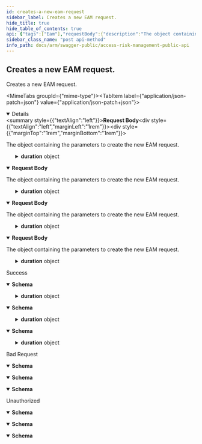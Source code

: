 ```yaml
---
id: creates-a-new-eam-request
sidebar_label: Creates a new EAM request.
hide_title: true
hide_table_of_contents: true
api: {"tags":["Eam"],"requestBody":{"description":"The object containing the parameters to create the new EAM request.","content":{"application/json-patch+json":{"schema":{"required":["duration","id","profileId","reason","requesterUserId","startDate","timeZoneId","transactionRequested"],"type":"object","properties":{"id":{"type":"string","format":"uuid"},"displayId":{"type":"string","nullable":true,"readOnly":true},"profileId":{"type":"string","format":"uuid"},"requesterUserId":{"type":"string","format":"uuid"},"reason":{"type":"string"},"transactionRequested":{"type":"string"},"comments":{"type":"string","nullable":true},"startDate":{"type":"string","format":"date-time"},"timeZoneId":{"type":"string"},"duration":{"allOf":[{"type":"object","properties":{"days":{"maximum":2147483647,"minimum":0,"type":"integer","format":"int32"},"hours":{"maximum":2147483647,"minimum":0,"type":"integer","format":"int32"},"minutes":{"maximum":59,"minimum":0,"type":"integer","format":"int32"}},"additionalProperties":false}]},"displayDuration":{"type":"string","nullable":true,"readOnly":true},"initialState":{"enum":["Submitted","AwaitingApproval","Approved","Rejected","AwaitingReview","Accepted","Contested","AccessProvisioned","GeneratingUsageReport","Created","Updated","Retracted","Error"],"type":"string"}},"additionalProperties":false}},"application/json":{"schema":{"required":["duration","id","profileId","reason","requesterUserId","startDate","timeZoneId","transactionRequested"],"type":"object","properties":{"id":{"type":"string","format":"uuid"},"displayId":{"type":"string","nullable":true,"readOnly":true},"profileId":{"type":"string","format":"uuid"},"requesterUserId":{"type":"string","format":"uuid"},"reason":{"type":"string"},"transactionRequested":{"type":"string"},"comments":{"type":"string","nullable":true},"startDate":{"type":"string","format":"date-time"},"timeZoneId":{"type":"string"},"duration":{"allOf":[{"type":"object","properties":{"days":{"maximum":2147483647,"minimum":0,"type":"integer","format":"int32"},"hours":{"maximum":2147483647,"minimum":0,"type":"integer","format":"int32"},"minutes":{"maximum":59,"minimum":0,"type":"integer","format":"int32"}},"additionalProperties":false}]},"displayDuration":{"type":"string","nullable":true,"readOnly":true},"initialState":{"enum":["Submitted","AwaitingApproval","Approved","Rejected","AwaitingReview","Accepted","Contested","AccessProvisioned","GeneratingUsageReport","Created","Updated","Retracted","Error"],"type":"string"}},"additionalProperties":false}},"text/json":{"schema":{"required":["duration","id","profileId","reason","requesterUserId","startDate","timeZoneId","transactionRequested"],"type":"object","properties":{"id":{"type":"string","format":"uuid"},"displayId":{"type":"string","nullable":true,"readOnly":true},"profileId":{"type":"string","format":"uuid"},"requesterUserId":{"type":"string","format":"uuid"},"reason":{"type":"string"},"transactionRequested":{"type":"string"},"comments":{"type":"string","nullable":true},"startDate":{"type":"string","format":"date-time"},"timeZoneId":{"type":"string"},"duration":{"allOf":[{"type":"object","properties":{"days":{"maximum":2147483647,"minimum":0,"type":"integer","format":"int32"},"hours":{"maximum":2147483647,"minimum":0,"type":"integer","format":"int32"},"minutes":{"maximum":59,"minimum":0,"type":"integer","format":"int32"}},"additionalProperties":false}]},"displayDuration":{"type":"string","nullable":true,"readOnly":true},"initialState":{"enum":["Submitted","AwaitingApproval","Approved","Rejected","AwaitingReview","Accepted","Contested","AccessProvisioned","GeneratingUsageReport","Created","Updated","Retracted","Error"],"type":"string"}},"additionalProperties":false}},"application/*+json":{"schema":{"required":["duration","id","profileId","reason","requesterUserId","startDate","timeZoneId","transactionRequested"],"type":"object","properties":{"id":{"type":"string","format":"uuid"},"displayId":{"type":"string","nullable":true,"readOnly":true},"profileId":{"type":"string","format":"uuid"},"requesterUserId":{"type":"string","format":"uuid"},"reason":{"type":"string"},"transactionRequested":{"type":"string"},"comments":{"type":"string","nullable":true},"startDate":{"type":"string","format":"date-time"},"timeZoneId":{"type":"string"},"duration":{"allOf":[{"type":"object","properties":{"days":{"maximum":2147483647,"minimum":0,"type":"integer","format":"int32"},"hours":{"maximum":2147483647,"minimum":0,"type":"integer","format":"int32"},"minutes":{"maximum":59,"minimum":0,"type":"integer","format":"int32"}},"additionalProperties":false}]},"displayDuration":{"type":"string","nullable":true,"readOnly":true},"initialState":{"enum":["Submitted","AwaitingApproval","Approved","Rejected","AwaitingReview","Accepted","Contested","AccessProvisioned","GeneratingUsageReport","Created","Updated","Retracted","Error"],"type":"string"}},"additionalProperties":false}}}},"responses":{"200":{"description":"Success","content":{"text/plain":{"schema":{"required":["duration","id","profileId","reason","requesterUserId","startDate","timeZoneId","transactionRequested"],"type":"object","properties":{"id":{"type":"string","format":"uuid"},"displayId":{"type":"string","nullable":true,"readOnly":true},"profileId":{"type":"string","format":"uuid"},"requesterUserId":{"type":"string","format":"uuid"},"reason":{"type":"string"},"transactionRequested":{"type":"string"},"comments":{"type":"string","nullable":true},"startDate":{"type":"string","format":"date-time"},"timeZoneId":{"type":"string"},"duration":{"allOf":[{"type":"object","properties":{"days":{"maximum":2147483647,"minimum":0,"type":"integer","format":"int32"},"hours":{"maximum":2147483647,"minimum":0,"type":"integer","format":"int32"},"minutes":{"maximum":59,"minimum":0,"type":"integer","format":"int32"}},"additionalProperties":false}]},"displayDuration":{"type":"string","nullable":true,"readOnly":true},"initialState":{"enum":["Submitted","AwaitingApproval","Approved","Rejected","AwaitingReview","Accepted","Contested","AccessProvisioned","GeneratingUsageReport","Created","Updated","Retracted","Error"],"type":"string"}},"additionalProperties":false}},"application/json":{"schema":{"required":["duration","id","profileId","reason","requesterUserId","startDate","timeZoneId","transactionRequested"],"type":"object","properties":{"id":{"type":"string","format":"uuid"},"displayId":{"type":"string","nullable":true,"readOnly":true},"profileId":{"type":"string","format":"uuid"},"requesterUserId":{"type":"string","format":"uuid"},"reason":{"type":"string"},"transactionRequested":{"type":"string"},"comments":{"type":"string","nullable":true},"startDate":{"type":"string","format":"date-time"},"timeZoneId":{"type":"string"},"duration":{"allOf":[{"type":"object","properties":{"days":{"maximum":2147483647,"minimum":0,"type":"integer","format":"int32"},"hours":{"maximum":2147483647,"minimum":0,"type":"integer","format":"int32"},"minutes":{"maximum":59,"minimum":0,"type":"integer","format":"int32"}},"additionalProperties":false}]},"displayDuration":{"type":"string","nullable":true,"readOnly":true},"initialState":{"enum":["Submitted","AwaitingApproval","Approved","Rejected","AwaitingReview","Accepted","Contested","AccessProvisioned","GeneratingUsageReport","Created","Updated","Retracted","Error"],"type":"string"}},"additionalProperties":false}},"text/json":{"schema":{"required":["duration","id","profileId","reason","requesterUserId","startDate","timeZoneId","transactionRequested"],"type":"object","properties":{"id":{"type":"string","format":"uuid"},"displayId":{"type":"string","nullable":true,"readOnly":true},"profileId":{"type":"string","format":"uuid"},"requesterUserId":{"type":"string","format":"uuid"},"reason":{"type":"string"},"transactionRequested":{"type":"string"},"comments":{"type":"string","nullable":true},"startDate":{"type":"string","format":"date-time"},"timeZoneId":{"type":"string"},"duration":{"allOf":[{"type":"object","properties":{"days":{"maximum":2147483647,"minimum":0,"type":"integer","format":"int32"},"hours":{"maximum":2147483647,"minimum":0,"type":"integer","format":"int32"},"minutes":{"maximum":59,"minimum":0,"type":"integer","format":"int32"}},"additionalProperties":false}]},"displayDuration":{"type":"string","nullable":true,"readOnly":true},"initialState":{"enum":["Submitted","AwaitingApproval","Approved","Rejected","AwaitingReview","Accepted","Contested","AccessProvisioned","GeneratingUsageReport","Created","Updated","Retracted","Error"],"type":"string"}},"additionalProperties":false}}}},"400":{"description":"Bad Request","content":{"text/plain":{"schema":{"type":"object","properties":{"type":{"type":"string","nullable":true},"title":{"type":"string","nullable":true},"status":{"type":"integer","format":"int32","nullable":true},"detail":{"type":"string","nullable":true},"instance":{"type":"string","nullable":true}},"additionalProperties":{"type":"object","additionalProperties":false}}},"application/json":{"schema":{"type":"object","properties":{"type":{"type":"string","nullable":true},"title":{"type":"string","nullable":true},"status":{"type":"integer","format":"int32","nullable":true},"detail":{"type":"string","nullable":true},"instance":{"type":"string","nullable":true}},"additionalProperties":{"type":"object","additionalProperties":false}}},"text/json":{"schema":{"type":"object","properties":{"type":{"type":"string","nullable":true},"title":{"type":"string","nullable":true},"status":{"type":"integer","format":"int32","nullable":true},"detail":{"type":"string","nullable":true},"instance":{"type":"string","nullable":true}},"additionalProperties":{"type":"object","additionalProperties":false}}}}},"401":{"description":"Unauthorized","content":{"text/plain":{"schema":{"type":"object","properties":{"type":{"type":"string","nullable":true},"title":{"type":"string","nullable":true},"status":{"type":"integer","format":"int32","nullable":true},"detail":{"type":"string","nullable":true},"instance":{"type":"string","nullable":true}},"additionalProperties":{"type":"object","additionalProperties":false}}},"application/json":{"schema":{"type":"object","properties":{"type":{"type":"string","nullable":true},"title":{"type":"string","nullable":true},"status":{"type":"integer","format":"int32","nullable":true},"detail":{"type":"string","nullable":true},"instance":{"type":"string","nullable":true}},"additionalProperties":{"type":"object","additionalProperties":false}}},"text/json":{"schema":{"type":"object","properties":{"type":{"type":"string","nullable":true},"title":{"type":"string","nullable":true},"status":{"type":"integer","format":"int32","nullable":true},"detail":{"type":"string","nullable":true},"instance":{"type":"string","nullable":true}},"additionalProperties":{"type":"object","additionalProperties":false}}}}}},"description":"Creates a new EAM request.","method":"post","path":"/api/v1/eam","jsonRequestBodyExample":{"id":"3fa85f64-5717-4562-b3fc-2c963f66afa6","profileId":"3fa85f64-5717-4562-b3fc-2c963f66afa6","requesterUserId":"3fa85f64-5717-4562-b3fc-2c963f66afa6","reason":"string","transactionRequested":"string","comments":"string","startDate":"2022-08-18","timeZoneId":"string","duration":{"days":0,"hours":0,"minutes":0},"initialState":"Submitted"},"info":{"title":"Access Risk Management Public API","version":"1.0"},"postman":{"name":"Creates a new EAM request.","description":{"type":"text/plain"},"url":{"path":["api","v1","eam"],"host":["{{baseUrl}}"],"query":[],"variable":[]},"header":[{"key":"Content-Type","value":"application/json"},{"key":"Accept","value":"text/plain"}],"method":"POST","body":{"mode":"raw","raw":"\"\"","options":{"raw":{"language":"json"}}}}}
sidebar_class_name: "post api-method"
info_path: docs/arm/swagger-public/access-risk-management-public-api
---
```



## Creates a new EAM request.



Creates a new EAM request.

<MimeTabs groupId={"mime-type"}><TabItem label={"application/json-patch+json"} value={"application/json-patch+json"}><details style={{}} data-collapsed={false} open={true}><summary style={{"textAlign":"left"}}><strong>Request Body</strong></summary><div style={{"textAlign":"left","marginLeft":"1rem"}}><div style={{"marginTop":"1rem","marginBottom":"1rem"}}>

The object containing the parameters to create the new EAM request.

</div></div><ul style={{"marginLeft":"1rem"}}><SchemaItem collapsible={false} name={"id"} required={true} schemaDescription={undefined} schemaName={"uuid"} qualifierMessage={undefined} defaultValue={undefined}></SchemaItem><SchemaItem collapsible={false} name={"profileId"} required={true} schemaDescription={undefined} schemaName={"uuid"} qualifierMessage={undefined} defaultValue={undefined}></SchemaItem><SchemaItem collapsible={false} name={"requesterUserId"} required={true} schemaDescription={undefined} schemaName={"uuid"} qualifierMessage={undefined} defaultValue={undefined}></SchemaItem><SchemaItem collapsible={false} name={"reason"} required={true} schemaDescription={undefined} schemaName={"string"} qualifierMessage={undefined} defaultValue={undefined}></SchemaItem><SchemaItem collapsible={false} name={"transactionRequested"} required={true} schemaDescription={undefined} schemaName={"string"} qualifierMessage={undefined} defaultValue={undefined}></SchemaItem><SchemaItem collapsible={false} name={"comments"} required={false} schemaDescription={undefined} schemaName={"string"} qualifierMessage={undefined} defaultValue={undefined}></SchemaItem><SchemaItem collapsible={false} name={"startDate"} required={true} schemaDescription={undefined} schemaName={"date-time"} qualifierMessage={undefined} defaultValue={undefined}></SchemaItem><SchemaItem collapsible={false} name={"timeZoneId"} required={true} schemaDescription={undefined} schemaName={"string"} qualifierMessage={undefined} defaultValue={undefined}></SchemaItem><SchemaItem collapsible={true} className={"schemaItem"}><details style={{}}><summary style={{}}><strong>duration</strong><span style={{"opacity":"0.6"}}> object</span></summary><div style={{"marginLeft":"1rem"}}><SchemaItem collapsible={false} name={"days"} required={false} schemaDescription={undefined} schemaName={"int32"} qualifierMessage={"**Possible values:** `<= 2147483647`"} defaultValue={undefined}></SchemaItem><SchemaItem collapsible={false} name={"hours"} required={false} schemaDescription={undefined} schemaName={"int32"} qualifierMessage={"**Possible values:** `<= 2147483647`"} defaultValue={undefined}></SchemaItem><SchemaItem collapsible={false} name={"minutes"} required={false} schemaDescription={undefined} schemaName={"int32"} qualifierMessage={"**Possible values:** `<= 59`"} defaultValue={undefined}></SchemaItem></div></details></SchemaItem><SchemaItem collapsible={false} name={"initialState"} required={false} schemaDescription={undefined} schemaName={"string"} qualifierMessage={"**Possible values:** [`Submitted`, `AwaitingApproval`, `Approved`, `Rejected`, `AwaitingReview`, `Accepted`, `Contested`, `AccessProvisioned`, `GeneratingUsageReport`, `Created`, `Updated`, `Retracted`, `Error`]"} defaultValue={undefined}></SchemaItem></ul></details></TabItem><TabItem label={"application/json"} value={"application/json"}><details style={{}} data-collapsed={false} open={true}><summary style={{"textAlign":"left"}}><strong>Request Body</strong></summary><div style={{"textAlign":"left","marginLeft":"1rem"}}><div style={{"marginTop":"1rem","marginBottom":"1rem"}}>

The object containing the parameters to create the new EAM request.

</div></div><ul style={{"marginLeft":"1rem"}}><SchemaItem collapsible={false} name={"id"} required={true} schemaDescription={undefined} schemaName={"uuid"} qualifierMessage={undefined} defaultValue={undefined}></SchemaItem><SchemaItem collapsible={false} name={"profileId"} required={true} schemaDescription={undefined} schemaName={"uuid"} qualifierMessage={undefined} defaultValue={undefined}></SchemaItem><SchemaItem collapsible={false} name={"requesterUserId"} required={true} schemaDescription={undefined} schemaName={"uuid"} qualifierMessage={undefined} defaultValue={undefined}></SchemaItem><SchemaItem collapsible={false} name={"reason"} required={true} schemaDescription={undefined} schemaName={"string"} qualifierMessage={undefined} defaultValue={undefined}></SchemaItem><SchemaItem collapsible={false} name={"transactionRequested"} required={true} schemaDescription={undefined} schemaName={"string"} qualifierMessage={undefined} defaultValue={undefined}></SchemaItem><SchemaItem collapsible={false} name={"comments"} required={false} schemaDescription={undefined} schemaName={"string"} qualifierMessage={undefined} defaultValue={undefined}></SchemaItem><SchemaItem collapsible={false} name={"startDate"} required={true} schemaDescription={undefined} schemaName={"date-time"} qualifierMessage={undefined} defaultValue={undefined}></SchemaItem><SchemaItem collapsible={false} name={"timeZoneId"} required={true} schemaDescription={undefined} schemaName={"string"} qualifierMessage={undefined} defaultValue={undefined}></SchemaItem><SchemaItem collapsible={true} className={"schemaItem"}><details style={{}}><summary style={{}}><strong>duration</strong><span style={{"opacity":"0.6"}}> object</span></summary><div style={{"marginLeft":"1rem"}}><SchemaItem collapsible={false} name={"days"} required={false} schemaDescription={undefined} schemaName={"int32"} qualifierMessage={"**Possible values:** `<= 2147483647`"} defaultValue={undefined}></SchemaItem><SchemaItem collapsible={false} name={"hours"} required={false} schemaDescription={undefined} schemaName={"int32"} qualifierMessage={"**Possible values:** `<= 2147483647`"} defaultValue={undefined}></SchemaItem><SchemaItem collapsible={false} name={"minutes"} required={false} schemaDescription={undefined} schemaName={"int32"} qualifierMessage={"**Possible values:** `<= 59`"} defaultValue={undefined}></SchemaItem></div></details></SchemaItem><SchemaItem collapsible={false} name={"initialState"} required={false} schemaDescription={undefined} schemaName={"string"} qualifierMessage={"**Possible values:** [`Submitted`, `AwaitingApproval`, `Approved`, `Rejected`, `AwaitingReview`, `Accepted`, `Contested`, `AccessProvisioned`, `GeneratingUsageReport`, `Created`, `Updated`, `Retracted`, `Error`]"} defaultValue={undefined}></SchemaItem></ul></details></TabItem><TabItem label={"text/json"} value={"text/json"}><details style={{}} data-collapsed={false} open={true}><summary style={{"textAlign":"left"}}><strong>Request Body</strong></summary><div style={{"textAlign":"left","marginLeft":"1rem"}}><div style={{"marginTop":"1rem","marginBottom":"1rem"}}>

The object containing the parameters to create the new EAM request.

</div></div><ul style={{"marginLeft":"1rem"}}><SchemaItem collapsible={false} name={"id"} required={true} schemaDescription={undefined} schemaName={"uuid"} qualifierMessage={undefined} defaultValue={undefined}></SchemaItem><SchemaItem collapsible={false} name={"profileId"} required={true} schemaDescription={undefined} schemaName={"uuid"} qualifierMessage={undefined} defaultValue={undefined}></SchemaItem><SchemaItem collapsible={false} name={"requesterUserId"} required={true} schemaDescription={undefined} schemaName={"uuid"} qualifierMessage={undefined} defaultValue={undefined}></SchemaItem><SchemaItem collapsible={false} name={"reason"} required={true} schemaDescription={undefined} schemaName={"string"} qualifierMessage={undefined} defaultValue={undefined}></SchemaItem><SchemaItem collapsible={false} name={"transactionRequested"} required={true} schemaDescription={undefined} schemaName={"string"} qualifierMessage={undefined} defaultValue={undefined}></SchemaItem><SchemaItem collapsible={false} name={"comments"} required={false} schemaDescription={undefined} schemaName={"string"} qualifierMessage={undefined} defaultValue={undefined}></SchemaItem><SchemaItem collapsible={false} name={"startDate"} required={true} schemaDescription={undefined} schemaName={"date-time"} qualifierMessage={undefined} defaultValue={undefined}></SchemaItem><SchemaItem collapsible={false} name={"timeZoneId"} required={true} schemaDescription={undefined} schemaName={"string"} qualifierMessage={undefined} defaultValue={undefined}></SchemaItem><SchemaItem collapsible={true} className={"schemaItem"}><details style={{}}><summary style={{}}><strong>duration</strong><span style={{"opacity":"0.6"}}> object</span></summary><div style={{"marginLeft":"1rem"}}><SchemaItem collapsible={false} name={"days"} required={false} schemaDescription={undefined} schemaName={"int32"} qualifierMessage={"**Possible values:** `<= 2147483647`"} defaultValue={undefined}></SchemaItem><SchemaItem collapsible={false} name={"hours"} required={false} schemaDescription={undefined} schemaName={"int32"} qualifierMessage={"**Possible values:** `<= 2147483647`"} defaultValue={undefined}></SchemaItem><SchemaItem collapsible={false} name={"minutes"} required={false} schemaDescription={undefined} schemaName={"int32"} qualifierMessage={"**Possible values:** `<= 59`"} defaultValue={undefined}></SchemaItem></div></details></SchemaItem><SchemaItem collapsible={false} name={"initialState"} required={false} schemaDescription={undefined} schemaName={"string"} qualifierMessage={"**Possible values:** [`Submitted`, `AwaitingApproval`, `Approved`, `Rejected`, `AwaitingReview`, `Accepted`, `Contested`, `AccessProvisioned`, `GeneratingUsageReport`, `Created`, `Updated`, `Retracted`, `Error`]"} defaultValue={undefined}></SchemaItem></ul></details></TabItem><TabItem label={"application/*+json"} value={"application/*+json"}><details style={{}} data-collapsed={false} open={true}><summary style={{"textAlign":"left"}}><strong>Request Body</strong></summary><div style={{"textAlign":"left","marginLeft":"1rem"}}><div style={{"marginTop":"1rem","marginBottom":"1rem"}}>

The object containing the parameters to create the new EAM request.

</div></div><ul style={{"marginLeft":"1rem"}}><SchemaItem collapsible={false} name={"id"} required={true} schemaDescription={undefined} schemaName={"uuid"} qualifierMessage={undefined} defaultValue={undefined}></SchemaItem><SchemaItem collapsible={false} name={"profileId"} required={true} schemaDescription={undefined} schemaName={"uuid"} qualifierMessage={undefined} defaultValue={undefined}></SchemaItem><SchemaItem collapsible={false} name={"requesterUserId"} required={true} schemaDescription={undefined} schemaName={"uuid"} qualifierMessage={undefined} defaultValue={undefined}></SchemaItem><SchemaItem collapsible={false} name={"reason"} required={true} schemaDescription={undefined} schemaName={"string"} qualifierMessage={undefined} defaultValue={undefined}></SchemaItem><SchemaItem collapsible={false} name={"transactionRequested"} required={true} schemaDescription={undefined} schemaName={"string"} qualifierMessage={undefined} defaultValue={undefined}></SchemaItem><SchemaItem collapsible={false} name={"comments"} required={false} schemaDescription={undefined} schemaName={"string"} qualifierMessage={undefined} defaultValue={undefined}></SchemaItem><SchemaItem collapsible={false} name={"startDate"} required={true} schemaDescription={undefined} schemaName={"date-time"} qualifierMessage={undefined} defaultValue={undefined}></SchemaItem><SchemaItem collapsible={false} name={"timeZoneId"} required={true} schemaDescription={undefined} schemaName={"string"} qualifierMessage={undefined} defaultValue={undefined}></SchemaItem><SchemaItem collapsible={true} className={"schemaItem"}><details style={{}}><summary style={{}}><strong>duration</strong><span style={{"opacity":"0.6"}}> object</span></summary><div style={{"marginLeft":"1rem"}}><SchemaItem collapsible={false} name={"days"} required={false} schemaDescription={undefined} schemaName={"int32"} qualifierMessage={"**Possible values:** `<= 2147483647`"} defaultValue={undefined}></SchemaItem><SchemaItem collapsible={false} name={"hours"} required={false} schemaDescription={undefined} schemaName={"int32"} qualifierMessage={"**Possible values:** `<= 2147483647`"} defaultValue={undefined}></SchemaItem><SchemaItem collapsible={false} name={"minutes"} required={false} schemaDescription={undefined} schemaName={"int32"} qualifierMessage={"**Possible values:** `<= 59`"} defaultValue={undefined}></SchemaItem></div></details></SchemaItem><SchemaItem collapsible={false} name={"initialState"} required={false} schemaDescription={undefined} schemaName={"string"} qualifierMessage={"**Possible values:** [`Submitted`, `AwaitingApproval`, `Approved`, `Rejected`, `AwaitingReview`, `Accepted`, `Contested`, `AccessProvisioned`, `GeneratingUsageReport`, `Created`, `Updated`, `Retracted`, `Error`]"} defaultValue={undefined}></SchemaItem></ul></details></TabItem></MimeTabs><div><ApiTabs><TabItem label={"200"} value={"200"}><div>

Success

</div><div><MimeTabs groupId={"mime-type"}><TabItem label={"text/plain"} value={"text/plain"}><SchemaTabs groupId={"schema-tabs"}><TabItem label={"Schema"} value={"Schema"}><details style={{}} data-collapsed={false} open={true}><summary style={{"textAlign":"left"}}><strong>Schema</strong></summary><div style={{"textAlign":"left","marginLeft":"1rem"}}></div><ul style={{"marginLeft":"1rem"}}><SchemaItem collapsible={false} name={"id"} required={false} schemaDescription={undefined} schemaName={"uuid"} qualifierMessage={undefined} defaultValue={undefined}></SchemaItem><SchemaItem collapsible={false} name={"displayId"} required={false} schemaDescription={undefined} schemaName={"string"} qualifierMessage={undefined} defaultValue={undefined}></SchemaItem><SchemaItem collapsible={false} name={"profileId"} required={false} schemaDescription={undefined} schemaName={"uuid"} qualifierMessage={undefined} defaultValue={undefined}></SchemaItem><SchemaItem collapsible={false} name={"requesterUserId"} required={false} schemaDescription={undefined} schemaName={"uuid"} qualifierMessage={undefined} defaultValue={undefined}></SchemaItem><SchemaItem collapsible={false} name={"reason"} required={false} schemaDescription={undefined} schemaName={"string"} qualifierMessage={undefined} defaultValue={undefined}></SchemaItem><SchemaItem collapsible={false} name={"transactionRequested"} required={false} schemaDescription={undefined} schemaName={"string"} qualifierMessage={undefined} defaultValue={undefined}></SchemaItem><SchemaItem collapsible={false} name={"comments"} required={false} schemaDescription={undefined} schemaName={"string"} qualifierMessage={undefined} defaultValue={undefined}></SchemaItem><SchemaItem collapsible={false} name={"startDate"} required={false} schemaDescription={undefined} schemaName={"date-time"} qualifierMessage={undefined} defaultValue={undefined}></SchemaItem><SchemaItem collapsible={false} name={"timeZoneId"} required={false} schemaDescription={undefined} schemaName={"string"} qualifierMessage={undefined} defaultValue={undefined}></SchemaItem><SchemaItem collapsible={true} className={"schemaItem"}><details style={{}}><summary style={{}}><strong>duration</strong><span style={{"opacity":"0.6"}}> object</span></summary><div style={{"marginLeft":"1rem"}}><SchemaItem collapsible={false} name={"days"} required={false} schemaDescription={undefined} schemaName={"int32"} qualifierMessage={"**Possible values:** `<= 2147483647`"} defaultValue={undefined}></SchemaItem><SchemaItem collapsible={false} name={"hours"} required={false} schemaDescription={undefined} schemaName={"int32"} qualifierMessage={"**Possible values:** `<= 2147483647`"} defaultValue={undefined}></SchemaItem><SchemaItem collapsible={false} name={"minutes"} required={false} schemaDescription={undefined} schemaName={"int32"} qualifierMessage={"**Possible values:** `<= 59`"} defaultValue={undefined}></SchemaItem></div></details></SchemaItem><SchemaItem collapsible={false} name={"displayDuration"} required={false} schemaDescription={undefined} schemaName={"string"} qualifierMessage={undefined} defaultValue={undefined}></SchemaItem><SchemaItem collapsible={false} name={"initialState"} required={false} schemaDescription={undefined} schemaName={"string"} qualifierMessage={"**Possible values:** [`Submitted`, `AwaitingApproval`, `Approved`, `Rejected`, `AwaitingReview`, `Accepted`, `Contested`, `AccessProvisioned`, `GeneratingUsageReport`, `Created`, `Updated`, `Retracted`, `Error`]"} defaultValue={undefined}></SchemaItem></ul></details></TabItem></SchemaTabs></TabItem><TabItem label={"application/json"} value={"application/json"}><SchemaTabs groupId={"schema-tabs"}><TabItem label={"Schema"} value={"Schema"}><details style={{}} data-collapsed={false} open={true}><summary style={{"textAlign":"left"}}><strong>Schema</strong></summary><div style={{"textAlign":"left","marginLeft":"1rem"}}></div><ul style={{"marginLeft":"1rem"}}><SchemaItem collapsible={false} name={"id"} required={false} schemaDescription={undefined} schemaName={"uuid"} qualifierMessage={undefined} defaultValue={undefined}></SchemaItem><SchemaItem collapsible={false} name={"displayId"} required={false} schemaDescription={undefined} schemaName={"string"} qualifierMessage={undefined} defaultValue={undefined}></SchemaItem><SchemaItem collapsible={false} name={"profileId"} required={false} schemaDescription={undefined} schemaName={"uuid"} qualifierMessage={undefined} defaultValue={undefined}></SchemaItem><SchemaItem collapsible={false} name={"requesterUserId"} required={false} schemaDescription={undefined} schemaName={"uuid"} qualifierMessage={undefined} defaultValue={undefined}></SchemaItem><SchemaItem collapsible={false} name={"reason"} required={false} schemaDescription={undefined} schemaName={"string"} qualifierMessage={undefined} defaultValue={undefined}></SchemaItem><SchemaItem collapsible={false} name={"transactionRequested"} required={false} schemaDescription={undefined} schemaName={"string"} qualifierMessage={undefined} defaultValue={undefined}></SchemaItem><SchemaItem collapsible={false} name={"comments"} required={false} schemaDescription={undefined} schemaName={"string"} qualifierMessage={undefined} defaultValue={undefined}></SchemaItem><SchemaItem collapsible={false} name={"startDate"} required={false} schemaDescription={undefined} schemaName={"date-time"} qualifierMessage={undefined} defaultValue={undefined}></SchemaItem><SchemaItem collapsible={false} name={"timeZoneId"} required={false} schemaDescription={undefined} schemaName={"string"} qualifierMessage={undefined} defaultValue={undefined}></SchemaItem><SchemaItem collapsible={true} className={"schemaItem"}><details style={{}}><summary style={{}}><strong>duration</strong><span style={{"opacity":"0.6"}}> object</span></summary><div style={{"marginLeft":"1rem"}}><SchemaItem collapsible={false} name={"days"} required={false} schemaDescription={undefined} schemaName={"int32"} qualifierMessage={"**Possible values:** `<= 2147483647`"} defaultValue={undefined}></SchemaItem><SchemaItem collapsible={false} name={"hours"} required={false} schemaDescription={undefined} schemaName={"int32"} qualifierMessage={"**Possible values:** `<= 2147483647`"} defaultValue={undefined}></SchemaItem><SchemaItem collapsible={false} name={"minutes"} required={false} schemaDescription={undefined} schemaName={"int32"} qualifierMessage={"**Possible values:** `<= 59`"} defaultValue={undefined}></SchemaItem></div></details></SchemaItem><SchemaItem collapsible={false} name={"displayDuration"} required={false} schemaDescription={undefined} schemaName={"string"} qualifierMessage={undefined} defaultValue={undefined}></SchemaItem><SchemaItem collapsible={false} name={"initialState"} required={false} schemaDescription={undefined} schemaName={"string"} qualifierMessage={"**Possible values:** [`Submitted`, `AwaitingApproval`, `Approved`, `Rejected`, `AwaitingReview`, `Accepted`, `Contested`, `AccessProvisioned`, `GeneratingUsageReport`, `Created`, `Updated`, `Retracted`, `Error`]"} defaultValue={undefined}></SchemaItem></ul></details></TabItem></SchemaTabs></TabItem><TabItem label={"text/json"} value={"text/json"}><SchemaTabs groupId={"schema-tabs"}><TabItem label={"Schema"} value={"Schema"}><details style={{}} data-collapsed={false} open={true}><summary style={{"textAlign":"left"}}><strong>Schema</strong></summary><div style={{"textAlign":"left","marginLeft":"1rem"}}></div><ul style={{"marginLeft":"1rem"}}><SchemaItem collapsible={false} name={"id"} required={false} schemaDescription={undefined} schemaName={"uuid"} qualifierMessage={undefined} defaultValue={undefined}></SchemaItem><SchemaItem collapsible={false} name={"displayId"} required={false} schemaDescription={undefined} schemaName={"string"} qualifierMessage={undefined} defaultValue={undefined}></SchemaItem><SchemaItem collapsible={false} name={"profileId"} required={false} schemaDescription={undefined} schemaName={"uuid"} qualifierMessage={undefined} defaultValue={undefined}></SchemaItem><SchemaItem collapsible={false} name={"requesterUserId"} required={false} schemaDescription={undefined} schemaName={"uuid"} qualifierMessage={undefined} defaultValue={undefined}></SchemaItem><SchemaItem collapsible={false} name={"reason"} required={false} schemaDescription={undefined} schemaName={"string"} qualifierMessage={undefined} defaultValue={undefined}></SchemaItem><SchemaItem collapsible={false} name={"transactionRequested"} required={false} schemaDescription={undefined} schemaName={"string"} qualifierMessage={undefined} defaultValue={undefined}></SchemaItem><SchemaItem collapsible={false} name={"comments"} required={false} schemaDescription={undefined} schemaName={"string"} qualifierMessage={undefined} defaultValue={undefined}></SchemaItem><SchemaItem collapsible={false} name={"startDate"} required={false} schemaDescription={undefined} schemaName={"date-time"} qualifierMessage={undefined} defaultValue={undefined}></SchemaItem><SchemaItem collapsible={false} name={"timeZoneId"} required={false} schemaDescription={undefined} schemaName={"string"} qualifierMessage={undefined} defaultValue={undefined}></SchemaItem><SchemaItem collapsible={true} className={"schemaItem"}><details style={{}}><summary style={{}}><strong>duration</strong><span style={{"opacity":"0.6"}}> object</span></summary><div style={{"marginLeft":"1rem"}}><SchemaItem collapsible={false} name={"days"} required={false} schemaDescription={undefined} schemaName={"int32"} qualifierMessage={"**Possible values:** `<= 2147483647`"} defaultValue={undefined}></SchemaItem><SchemaItem collapsible={false} name={"hours"} required={false} schemaDescription={undefined} schemaName={"int32"} qualifierMessage={"**Possible values:** `<= 2147483647`"} defaultValue={undefined}></SchemaItem><SchemaItem collapsible={false} name={"minutes"} required={false} schemaDescription={undefined} schemaName={"int32"} qualifierMessage={"**Possible values:** `<= 59`"} defaultValue={undefined}></SchemaItem></div></details></SchemaItem><SchemaItem collapsible={false} name={"displayDuration"} required={false} schemaDescription={undefined} schemaName={"string"} qualifierMessage={undefined} defaultValue={undefined}></SchemaItem><SchemaItem collapsible={false} name={"initialState"} required={false} schemaDescription={undefined} schemaName={"string"} qualifierMessage={"**Possible values:** [`Submitted`, `AwaitingApproval`, `Approved`, `Rejected`, `AwaitingReview`, `Accepted`, `Contested`, `AccessProvisioned`, `GeneratingUsageReport`, `Created`, `Updated`, `Retracted`, `Error`]"} defaultValue={undefined}></SchemaItem></ul></details></TabItem></SchemaTabs></TabItem></MimeTabs></div></TabItem><TabItem label={"400"} value={"400"}><div>

Bad Request

</div><div><MimeTabs groupId={"mime-type"}><TabItem label={"text/plain"} value={"text/plain"}><SchemaTabs groupId={"schema-tabs"}><TabItem label={"Schema"} value={"Schema"}><details style={{}} data-collapsed={false} open={true}><summary style={{"textAlign":"left"}}><strong>Schema</strong></summary><div style={{"textAlign":"left","marginLeft":"1rem"}}></div><ul style={{"marginLeft":"1rem"}}><SchemaItem collapsible={false} name={"type"} required={false} schemaDescription={undefined} schemaName={"string"} qualifierMessage={undefined} defaultValue={undefined}></SchemaItem><SchemaItem collapsible={false} name={"title"} required={false} schemaDescription={undefined} schemaName={"string"} qualifierMessage={undefined} defaultValue={undefined}></SchemaItem><SchemaItem collapsible={false} name={"status"} required={false} schemaDescription={undefined} schemaName={"int32"} qualifierMessage={undefined} defaultValue={undefined}></SchemaItem><SchemaItem collapsible={false} name={"detail"} required={false} schemaDescription={undefined} schemaName={"string"} qualifierMessage={undefined} defaultValue={undefined}></SchemaItem><SchemaItem collapsible={false} name={"instance"} required={false} schemaDescription={undefined} schemaName={"string"} qualifierMessage={undefined} defaultValue={undefined}></SchemaItem></ul></details></TabItem></SchemaTabs></TabItem><TabItem label={"application/json"} value={"application/json"}><SchemaTabs groupId={"schema-tabs"}><TabItem label={"Schema"} value={"Schema"}><details style={{}} data-collapsed={false} open={true}><summary style={{"textAlign":"left"}}><strong>Schema</strong></summary><div style={{"textAlign":"left","marginLeft":"1rem"}}></div><ul style={{"marginLeft":"1rem"}}><SchemaItem collapsible={false} name={"type"} required={false} schemaDescription={undefined} schemaName={"string"} qualifierMessage={undefined} defaultValue={undefined}></SchemaItem><SchemaItem collapsible={false} name={"title"} required={false} schemaDescription={undefined} schemaName={"string"} qualifierMessage={undefined} defaultValue={undefined}></SchemaItem><SchemaItem collapsible={false} name={"status"} required={false} schemaDescription={undefined} schemaName={"int32"} qualifierMessage={undefined} defaultValue={undefined}></SchemaItem><SchemaItem collapsible={false} name={"detail"} required={false} schemaDescription={undefined} schemaName={"string"} qualifierMessage={undefined} defaultValue={undefined}></SchemaItem><SchemaItem collapsible={false} name={"instance"} required={false} schemaDescription={undefined} schemaName={"string"} qualifierMessage={undefined} defaultValue={undefined}></SchemaItem></ul></details></TabItem></SchemaTabs></TabItem><TabItem label={"text/json"} value={"text/json"}><SchemaTabs groupId={"schema-tabs"}><TabItem label={"Schema"} value={"Schema"}><details style={{}} data-collapsed={false} open={true}><summary style={{"textAlign":"left"}}><strong>Schema</strong></summary><div style={{"textAlign":"left","marginLeft":"1rem"}}></div><ul style={{"marginLeft":"1rem"}}><SchemaItem collapsible={false} name={"type"} required={false} schemaDescription={undefined} schemaName={"string"} qualifierMessage={undefined} defaultValue={undefined}></SchemaItem><SchemaItem collapsible={false} name={"title"} required={false} schemaDescription={undefined} schemaName={"string"} qualifierMessage={undefined} defaultValue={undefined}></SchemaItem><SchemaItem collapsible={false} name={"status"} required={false} schemaDescription={undefined} schemaName={"int32"} qualifierMessage={undefined} defaultValue={undefined}></SchemaItem><SchemaItem collapsible={false} name={"detail"} required={false} schemaDescription={undefined} schemaName={"string"} qualifierMessage={undefined} defaultValue={undefined}></SchemaItem><SchemaItem collapsible={false} name={"instance"} required={false} schemaDescription={undefined} schemaName={"string"} qualifierMessage={undefined} defaultValue={undefined}></SchemaItem></ul></details></TabItem></SchemaTabs></TabItem></MimeTabs></div></TabItem><TabItem label={"401"} value={"401"}><div>

Unauthorized

</div><div><MimeTabs groupId={"mime-type"}><TabItem label={"text/plain"} value={"text/plain"}><SchemaTabs groupId={"schema-tabs"}><TabItem label={"Schema"} value={"Schema"}><details style={{}} data-collapsed={false} open={true}><summary style={{"textAlign":"left"}}><strong>Schema</strong></summary><div style={{"textAlign":"left","marginLeft":"1rem"}}></div><ul style={{"marginLeft":"1rem"}}><SchemaItem collapsible={false} name={"type"} required={false} schemaDescription={undefined} schemaName={"string"} qualifierMessage={undefined} defaultValue={undefined}></SchemaItem><SchemaItem collapsible={false} name={"title"} required={false} schemaDescription={undefined} schemaName={"string"} qualifierMessage={undefined} defaultValue={undefined}></SchemaItem><SchemaItem collapsible={false} name={"status"} required={false} schemaDescription={undefined} schemaName={"int32"} qualifierMessage={undefined} defaultValue={undefined}></SchemaItem><SchemaItem collapsible={false} name={"detail"} required={false} schemaDescription={undefined} schemaName={"string"} qualifierMessage={undefined} defaultValue={undefined}></SchemaItem><SchemaItem collapsible={false} name={"instance"} required={false} schemaDescription={undefined} schemaName={"string"} qualifierMessage={undefined} defaultValue={undefined}></SchemaItem></ul></details></TabItem></SchemaTabs></TabItem><TabItem label={"application/json"} value={"application/json"}><SchemaTabs groupId={"schema-tabs"}><TabItem label={"Schema"} value={"Schema"}><details style={{}} data-collapsed={false} open={true}><summary style={{"textAlign":"left"}}><strong>Schema</strong></summary><div style={{"textAlign":"left","marginLeft":"1rem"}}></div><ul style={{"marginLeft":"1rem"}}><SchemaItem collapsible={false} name={"type"} required={false} schemaDescription={undefined} schemaName={"string"} qualifierMessage={undefined} defaultValue={undefined}></SchemaItem><SchemaItem collapsible={false} name={"title"} required={false} schemaDescription={undefined} schemaName={"string"} qualifierMessage={undefined} defaultValue={undefined}></SchemaItem><SchemaItem collapsible={false} name={"status"} required={false} schemaDescription={undefined} schemaName={"int32"} qualifierMessage={undefined} defaultValue={undefined}></SchemaItem><SchemaItem collapsible={false} name={"detail"} required={false} schemaDescription={undefined} schemaName={"string"} qualifierMessage={undefined} defaultValue={undefined}></SchemaItem><SchemaItem collapsible={false} name={"instance"} required={false} schemaDescription={undefined} schemaName={"string"} qualifierMessage={undefined} defaultValue={undefined}></SchemaItem></ul></details></TabItem></SchemaTabs></TabItem><TabItem label={"text/json"} value={"text/json"}><SchemaTabs groupId={"schema-tabs"}><TabItem label={"Schema"} value={"Schema"}><details style={{}} data-collapsed={false} open={true}><summary style={{"textAlign":"left"}}><strong>Schema</strong></summary><div style={{"textAlign":"left","marginLeft":"1rem"}}></div><ul style={{"marginLeft":"1rem"}}><SchemaItem collapsible={false} name={"type"} required={false} schemaDescription={undefined} schemaName={"string"} qualifierMessage={undefined} defaultValue={undefined}></SchemaItem><SchemaItem collapsible={false} name={"title"} required={false} schemaDescription={undefined} schemaName={"string"} qualifierMessage={undefined} defaultValue={undefined}></SchemaItem><SchemaItem collapsible={false} name={"status"} required={false} schemaDescription={undefined} schemaName={"int32"} qualifierMessage={undefined} defaultValue={undefined}></SchemaItem><SchemaItem collapsible={false} name={"detail"} required={false} schemaDescription={undefined} schemaName={"string"} qualifierMessage={undefined} defaultValue={undefined}></SchemaItem><SchemaItem collapsible={false} name={"instance"} required={false} schemaDescription={undefined} schemaName={"string"} qualifierMessage={undefined} defaultValue={undefined}></SchemaItem></ul></details></TabItem></SchemaTabs></TabItem></MimeTabs></div></TabItem></ApiTabs></div>
      
